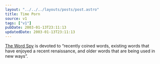 ```yaml
---
layout: "../../../layouts/posts/post.astro"
title: Time Porn
source: v1
tags: ["v1"]
pubDate: 2003-01-13T23:11:13
updatedDate: 2003-01-13T23:11:13
---
```


[The Word Spy][1] is devoted to &#8220;recently coined words, existing words that have enjoyed a recent renaissance, and older words that are being used in new ways&#8221;.

[1]: http://www.wordspy.com/
